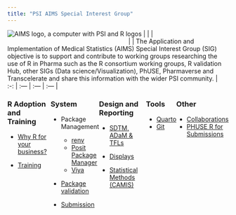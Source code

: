 ```yaml
---
title: "PSI AIMS Special Interest Group"
---
```


| ![AIMS logo, a computer with PSI and R logos](images/AIMS%20Logo.png) | |  |
|                                                                       | | The Application and Implementation of Medical Statistics (AIMS) Special Interest Group (SIG) objective is to support and contribute to working groups researching the use of R in Pharma such as the R consortium working groups, R validation Hub, other SIGs (Data science/Visualization), PhUSE, Pharmaverse and Transcelerate and share this information with the wider PSI community. |
| :-: | :--- | :--- | :--- |

::: {style="display: flex;"}
:::

::: {style="display: flex;"}
::: long-hex
### R Adoption and Training

-   [Why R for your business?](https://psiaims.github.io/website/why-r.html)

-   [Training](https://psiaims.github.io/website/02R-tist.htm)
:::

::: long-hex
### System

-   Package Management

    -   [renv](https://rstudio.github.io/renv/articles/renv.html)
    -   [Posit Package Manager](https://posit.co/products/enterprise/package-manager/)
    -   [Viya](https://www.sas.com/en_gb/software/viya.html)

-   [Package validation](https://www.pharmar.org/)

-   [Submission](https://rconsortium.github.io/r-submission-site/)
:::

::: long-hex
### Design and Reporting
-   [SDTM, ADaM   & TFLs](https://pharmaverse.org/e2eclinical/)

-   [Displays](https://rconsortium.github.io/rtrs-wg/)

-   [Statistical Methods (CAMIS)](https://psiaims.github.io/CAMIS/)

:::

::: long-hex 
### Tools
-   [Quarto](https://quarto.org)
-   [Git](https://docs.github.com/en/get-started/quickstart/hello-world)

:::

::: long-hex 
### Other
-   [Collaborations](https://psiaims.github.io/website/rcollaborations.html)
-   [PHUSE R for Submissions](https://sway.office.com/PdIb3DFE9uLJtrRP?ref=Link&loc=play)
:::


:::
